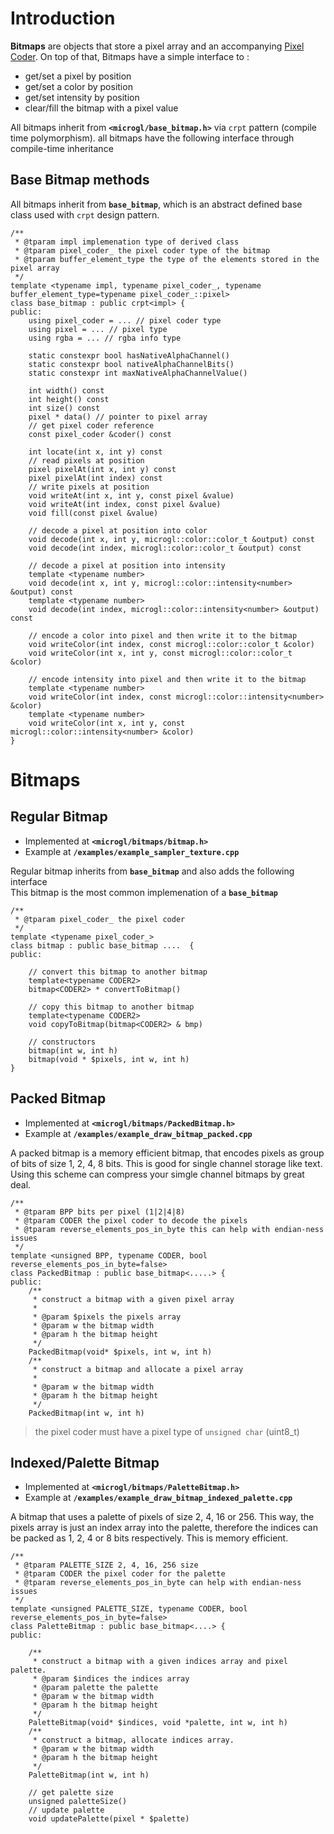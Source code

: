 # Introduction

**Bitmaps** are objects that store a pixel array and an accompanying [Pixel Coder](pixel-coders).
On top of that, Bitmaps have a simple interface to :
- get/set a pixel by position
- get/set a color by position
- get/set intensity by position
- clear/fill the bitmap with a pixel value

All bitmaps inherit from **`<microgl/base_bitmap.h>`** via `crpt` pattern (compile time polymorphism).
all bitmaps have the following interface through compile-time inheritance 

## Base Bitmap methods
All bitmaps inherit from **`base_bitmap`**, which is an abstract defined base class used
with `crpt` design pattern.
```lang=cpp
/**
 * @tparam impl implemenation type of derived class
 * @tparam pixel_coder_ the pixel coder type of the bitmap
 * @tparam buffer_element_type the type of the elements stored in the pixel array
 */
template <typename impl, typename pixel_coder_, typename buffer_element_type=typename pixel_coder_::pixel>
class base_bitmap : public crpt<impl> {
public:
    using pixel_coder = ... // pixel coder type
    using pixel = ... // pixel type
    using rgba = ... // rgba info type

    static constexpr bool hasNativeAlphaChannel()
    static constexpr bool nativeAlphaChannelBits()
    static constexpr int maxNativeAlphaChannelValue()

    int width() const
    int height() const
    int size() const
    pixel * data() // pointer to pixel array
    // get pixel coder reference
    const pixel_coder &coder() const

    int locate(int x, int y) const
    // read pixels at position
    pixel pixelAt(int x, int y) const
    pixel pixelAt(int index) const
    // write pixels at position
    void writeAt(int x, int y, const pixel &value)
    void writeAt(int index, const pixel &value)
    void fill(const pixel &value)

    // decode a pixel at position into color
    void decode(int x, int y, microgl::color::color_t &output) const
    void decode(int index, microgl::color::color_t &output) const

    // decode a pixel at position into intensity
    template <typename number>
    void decode(int x, int y, microgl::color::intensity<number> &output) const
    template <typename number>
    void decode(int index, microgl::color::intensity<number> &output) const

    // encode a color into pixel and then write it to the bitmap
    void writeColor(int index, const microgl::color::color_t &color)
    void writeColor(int x, int y, const microgl::color::color_t &color)

    // encode intensity into pixel and then write it to the bitmap
    template <typename number>
    void writeColor(int index, const microgl::color::intensity<number> &color)
    template <typename number>
    void writeColor(int x, int y, const microgl::color::intensity<number> &color)
}    
```

# Bitmaps

## Regular Bitmap
- Implemented at **`<microgl/bitmaps/bitmap.h>`**
- Example at **`/examples/example_sampler_texture.cpp`**

Regular bitmap inherits from **`base_bitmap`** and also adds the following interface  
This bitmap is the most common implemenation of a **`base_bitmap`**

```lang=cpp
/**
 * @tparam pixel_coder_ the pixel coder
 */
template <typename pixel_coder_>
class bitmap : public base_bitmap ....  {
public:

    // convert this bitmap to another bitmap
    template<typename CODER2>
    bitmap<CODER2> * convertToBitmap()

    // copy this bitmap to another bitmap
    template<typename CODER2>
    void copyToBitmap(bitmap<CODER2> & bmp)

    // constructors
    bitmap(int w, int h)
    bitmap(void * $pixels, int w, int h)
}
```

## Packed Bitmap
- Implemented at **`<microgl/bitmaps/PackedBitmap.h>`**
- Example at **`/examples/example_draw_bitmap_packed.cpp`**

A packed bitmap is a memory efficient bitmap, that encodes pixels as group of bits
of size 1, 2, 4, 8 bits. This is good for single channel storage like text. Using this
scheme can compress your simgle channel bitmaps by great deal.

```lang=cpp
/**
 * @tparam BPP bits per pixel (1|2|4|8)
 * @tparam CODER the pixel coder to decode the pixels
 * @tparam reverse_elements_pos_in_byte this can help with endian-ness issues
 */
template <unsigned BPP, typename CODER, bool reverse_elements_pos_in_byte=false>
class PackedBitmap : public base_bitmap<.....> {
public:
    /**
     * construct a bitmap with a given pixel array
     *
     * @param $pixels the pixels array
     * @param w the bitmap width
     * @param h the bitmap height
     */
    PackedBitmap(void* $pixels, int w, int h)
    /**
     * construct a bitmap and allocate a pixel array
     *
     * @param w the bitmap width
     * @param h the bitmap height
     */
    PackedBitmap(int w, int h)
```

> the pixel coder must have a pixel type of `unsigned char` (uint8_t)

## Indexed/Palette Bitmap
- Implemented at **`<microgl/bitmaps/PaletteBitmap.h>`**
- Example at **`/examples/example_draw_bitmap_indexed_palette.cpp`**

 A bitmap that uses a palette of pixels of size 2, 4, 16 or 256. This way,
 the pixels array is just an index array into the palette, therefore the indices 
 can be packed as 1, 2, 4 or 8 bits respectively. This is memory efficient.

```lang=cpp
/**
 * @tparam PALETTE_SIZE 2, 4, 16, 256 size
 * @tparam CODER the pixel coder for the palette
 * @tparam reverse_elements_pos_in_byte can help with endian-ness issues
 */
template <unsigned PALETTE_SIZE, typename CODER, bool reverse_elements_pos_in_byte=false>
class PaletteBitmap : public base_bitmap<....> {
public:

    /**
     * construct a bitmap with a given indices array and pixel palette.
     * @param $indices the indices array
     * @param palette the palette
     * @param w the bitmap width
     * @param h the bitmap height
     */
    PaletteBitmap(void* $indices, void *palette, int w, int h)
    /**
     * construct a bitmap, allocate indices array.
     * @param w the bitmap width
     * @param h the bitmap height
     */
    PaletteBitmap(int w, int h)

    // get palette size
    unsigned paletteSize()
    // update palette
    void updatePalette(pixel * $palette)

```
